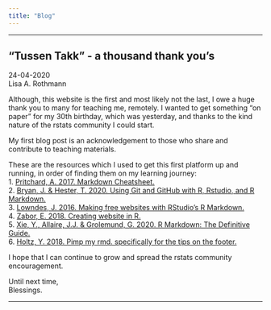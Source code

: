 ---
title: "Blog"
---

----

## “Tussen Takk” - a thousand thank you’s  
24-04-2020  
Lisa A. Rothmann  

Although, this website is the first and most likely not the last, I owe a huge thank you to many for teaching me, remotely. I wanted to get something “on paper” for my 30th birthday, which was yesterday, and thanks to the kind nature of the rstats community I could start.  

My first blog post is an acknowledgement to those who share and contribute to teaching materials.  

These are the resources which I used to get this first platform up and running, in order of finding them on my learning journey:  
1. [Pritchard, A. 2017. Markdown Cheatsheet.](https://github.com/wptrainingteam/markdown-cheatsheet)  
2. [Bryan, J. & Hester, T. 2020. Using Git and GitHub with R, Rstudio, and R Markdown.](https://happygitwithr.com/)  
3. [Lowndes, J. 2016. Making free websites with RStudio’s R Markdown.](https://jules32.github.io/rmarkdown-website-tutorial/)  
4. [Zabor, E. 2018. Creating website in R.](https://www.emilyzabor.com/tutorials/rmarkdown_websites_tutorial.html)  
5. [Xie, Y., Allaire, J.J. & Grolemund, G. 2020. R Markdown: The Definitive Guide.](https://bookdown.org/yihui/rmarkdown/)  
6. [Holtz, Y. 2018. Pimp my rmd. specifically for the tips on the footer.](https://holtzy.github.io/Pimp-my-rmd/) 

I hope that I can continue to grow and spread the rstats community encouragement.  

Until next time,  
Blessings.

----

